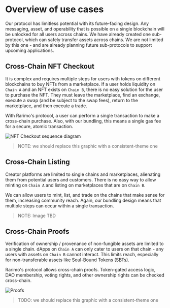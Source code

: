 ---
---

# Overview of use cases

Our protocol has limitless potential with its future-facing design.
Any messaging, asset, and operability that is possible on a single blockchain will be unlocked for all users across chains.
We have already created one sub-protocol, which can safely transfer assets across chains.
We are not limited by this one - and are already planning future sub-protocols to support upcoming applications.

## Cross-Chain NFT Checkout

It is complex and requires multiple steps for users with tokens on different blockchains to buy NFTs from a marketplace.
If a user holds liquidity on `Chain A` and an NFT exists on `Chain B`, there is no easy solution for the user to purchase the NFT.
They must leave the marketplace, find an exchange, execute a swap (and be subject to the swap fees), return to the marketplace, and then execute a trade.

With Rarimo's protocol, a user can perform a single transaction to make a cross-chain purchase.
Also, with our bundling, this means a single gas fee for a secure, atomic transaction.

![NFT Checkout sequence diagram](/img/nft-settlement.png)

> NOTE: we should replace this graphic with a consistent-theme one

## Cross-Chain Listing

Creator platforms are limited to single chains and marketplaces, alienating them from potential users and customers.
There is no easy way to allow minting on `Chain A` and listing on marketplaces that are on `Chain B`.

We can allow users to mint, list, and trade on the chains that make sense for them, increasing community reach.
Again, our bundling design means that multiple steps can occur within a single transaction.

> NOTE: Image TBD

## Cross-Chain Proofs

Verification of ownership / provenance of non-fungible assets are limited to a single chain.
dApps on `Chain A` can only cater to users on that chain - any users with assets on `Chain B` cannot interact.
This limits reach, especially for non-transferable assets like Soul-Bound Tokens (SBTs).

Rarimo's protocol allows cross-chain proofs.
Token-gated access logic, DAO membership, voting rights, and other ownership rights can be checked cross-chain.

![Proofs](/img/proofs.png)

> TODO: we should replace this graphic with a consistent-theme one